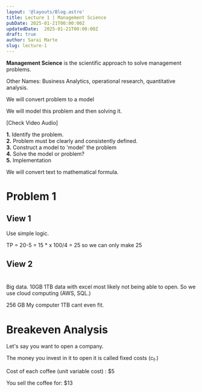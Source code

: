 ```yaml
---
layout: '@layouts/Blog.astro'
title: Lecture 1 | Management Science
pubDate: 2025-01-21T00:00:00Z 
updatedDate:  2025-01-21T00:00:00Z 
draft: true
author: Sarai Marte
slug: lecture-1
---
```


**Management Science** is the scientific approach to solve management problems.

Other Names: Business Analytics, operational research, quantitative analysis. 

We will convert problem to a model 

We will model this problem and then solving it. 

[Check Video Audio]

**1.** Identify the problem.   
**2.** Problem must be clearly and consistently defined.   
**3.** Construct a model to 'model' the problem   
**4.** Solve the model or problem?   
**5.** Implementation  

We will convert text to mathematical formula. 

# Problem 1

## View 1
Use simple logic.

TP = 20-5 = 15 * x
100/4 = 25 so we can only make 25 

## View 2

# 
Big data.
10GB 1TB data with excel most likely not being able to open.
So we use cloud computing (AWS, SQL.)

256 GB My computer  1TB cant even fit. 

# Breakeven Analysis 

Let's say you want to open a company. 

The money you invest in it to open it is called fixed costs (c<sub>f</sub>.)

Cost of each coffee (unit variable cost) : $5 

You sell the coffee for: $13

